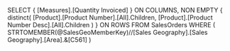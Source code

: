 ﻿SELECT
{
	[Measures].[Quantity Invoiced]
} ON COLUMNS,
NON EMPTY
{
	distinct(
		[Product].[Product Number].[All].Children,
		[Product].[Product Number Desc].[All].Children
	)
}
ON ROWS
FROM SalesOrders
WHERE (
	STRTOMEMBER(@SalesGeoMemberKey)//[Sales Geography].[Sales Geography].[Area].&[C561]
)
